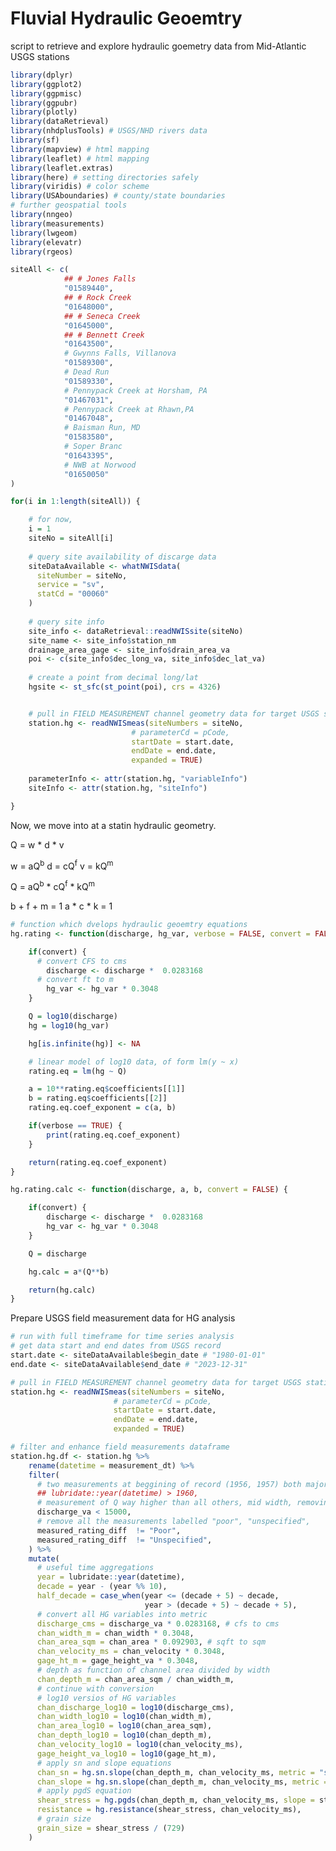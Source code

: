 # Fluvial Hydraulic Geoemtry

script to retrieve and explore hydraulic goemetry data from Mid-Atlantic USGS stations

```r

library(dplyr)
library(ggplot2)
library(ggpmisc)
library(ggpubr)
library(plotly)
library(dataRetrieval)
library(nhdplusTools) # USGS/NHD rivers data
library(sf)
library(mapview) # html mapping
library(leaflet) # html mapping
library(leaflet.extras)
library(here) # setting directories safely
library(viridis) # color scheme
library(USAboundaries) # county/state boundaries
# further geospatial tools
library(nngeo)
library(measurements)
library(lwgeom)
library(elevatr)
library(rgeos)

```

```r

siteAll <- c(
            ## # Jones Falls
            "01589440",
            ## # Rock Creek
            "01648000",
            ## # Seneca Creek
            "01645000",
            ## # Bennett Creek
            "01643500",
            # Gwynns Falls, Villanova
            "01589300",
            # Dead Run
            "01589330",
            # Pennypack Creek at Horsham, PA 
            "01467031",
            # Pennypack Creek at Rhawn,PA
            "01467048",
            # Baisman Run, MD
            "01583580",
            # Soper Branc
            "01643395",
            # NWB at Norwood
            "01650050"
)

for(i in 1:length(siteAll)) {

    # for now,
    i = 1
    siteNo = siteAll[i]
    
    # query site availability of discarge data
    siteDataAvailable <- whatNWISdata(
      siteNumber = siteNo,
      service = "sv",
      statCd = "00060"
    )
    
    # query site info
    site_info <- dataRetrieval::readNWISsite(siteNo)
    site_name <- site_info$station_nm
    drainage_area_gage <- site_info$drain_area_va
    poi <- c(site_info$dec_long_va, site_info$dec_lat_va)
    
    # create a point from decimal long/lat
    hgsite <- st_sfc(st_point(poi), crs = 4326)


    # pull in FIELD MEASUREMENT channel geometry data for target USGS station
    station.hg <- readNWISmeas(siteNumbers = siteNo,
                           # parameterCd = pCode,
                           startDate = start.date,
                           endDate = end.date,
                           expanded = TRUE)
    
    parameterInfo <- attr(station.hg, "variableInfo")
    siteInfo <- attr(station.hg, "siteInfo")

}

```

Now, we move into at a statin hydraulic geometry. 

Q = w * d * v

w = aQ<sup>b</sup>
d = cQ<sup>f</sup>
v = kQ<sup>m</sup>

Q = aQ<sup>b</sup> * cQ<sup>f</sup> * kQ<sup>m</sup>

b + f + m = 1
a * c * k = 1


```r


# function which dvelops hydraulic geoemtry equations
hg.rating <- function(discharge, hg_var, verbose = FALSE, convert = FALSE) {

    if(convert) {
      # convert CFS to cms
        discharge <- discharge *  0.0283168
      # convert ft to m
        hg_var <- hg_var * 0.3048
    }

    Q = log10(discharge)
    hg = log10(hg_var)

    hg[is.infinite(hg)] <- NA

    # linear model of log10 data, of form lm(y ~ x)
    rating.eq = lm(hg ~ Q)

    a = 10**rating.eq$coefficients[[1]]
    b = rating.eq$coefficients[[2]]
    rating.eq.coef_exponent = c(a, b)

    if(verbose == TRUE) {
        print(rating.eq.coef_exponent)
    }

    return(rating.eq.coef_exponent)
}

hg.rating.calc <- function(discharge, a, b, convert = FALSE) {

    if(convert) {
        discharge <- discharge *  0.0283168
        hg_var <- hg_var * 0.3048
    }

    Q = discharge

    hg.calc = a*(Q**b)

    return(hg.calc)
}

```



Prepare USGS field measurement data for HG analysis

```r
# run with full timeframe for time series analysis
# get data start and end dates from USGS record
start.date <- siteDataAvailable$begin_date # "1980-01-01"
end.date <- siteDataAvailable$end_date # "2023-12-31"

# pull in FIELD MEASUREMENT channel geometry data for target USGS station
station.hg <- readNWISmeas(siteNumbers = siteNo,
                       # parameterCd = pCode,
                       startDate = start.date,
                       endDate = end.date,
                       expanded = TRUE)

# filter and enhance field measurements dataframe
station.hg.df <- station.hg %>%
    rename(datetime = measurement_dt) %>%
    filter(
      # two measurements at beggining of record (1956, 1957) both major outliers
      ## lubridate::year(datetime) > 1960,
      # measurement of Q way higher than all others, mid width, removing
      discharge_va < 15000,
      # remove all the measurements labelled "poor", "unspecified",
      measured_rating_diff  != "Poor",
      measured_rating_diff  != "Unspecified",
    ) %>%
    mutate(
      # useful time aggregations
      year = lubridate::year(datetime),
      decade = year - (year %% 10),
      half_decade = case_when(year <= (decade + 5) ~ decade,
                              year > (decade + 5) ~ decade + 5),
      # convert all HG variables into metric
      discharge_cms = discharge_va * 0.0283168, # cfs to cms
      chan_width_m = chan_width * 0.3048,
      chan_area_sqm = chan_area * 0.092903, # sqft to sqm
      chan_velocity_ms = chan_velocity * 0.3048,
      gage_ht_m = gage_height_va * 0.3048,
      # depth as function of channel area divided by width
      chan_depth_m = chan_area_sqm / chan_width_m,
      # continue with conversion 
      # log10 versios of HG variables
      chan_discharge_log10 = log10(discharge_cms),
      chan_width_log10 = log10(chan_width_m),
      chan_area_log10 = log10(chan_area_sqm),
      chan_depth_log10 = log10(chan_depth_m),
      chan_velocity_log10 = log10(chan_velocity_ms),
      gage_height_va_log10 = log10(gage_ht_m),
      # apply sn and slope equations
      chan_sn = hg.sn.slope(chan_depth_m, chan_velocity_ms, metric = "sn") ,
      chan_slope = hg.sn.slope(chan_depth_m, chan_velocity_ms, metric = "slope"),
      # apply pgdS equation
      shear_stress = hg.pgds(chan_depth_m, chan_velocity_ms, slope = station_gradient),
      resistance = hg.resistance(shear_stress, chan_velocity_ms),
      # grain size
      grain_size = shear_stress / (729)
    )


```
